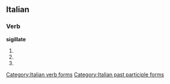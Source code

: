 ==Italian==

===Verb===
'''sigillate'''

# {{form of|[[second-person|Second-person]] [[plural]] [[present tense]]|[[sigillare#Italian|sigillare]]|lang=Italian}}
# {{form of|Second-person plural [[imperative]]|sigillare#Italian|sigillare|lang=Italian}}
# {{form of|[[feminine|Feminine]] plural|[[sigillato]]}}

[[Category:Italian verb forms]]
[[Category:Italian past participle forms]]